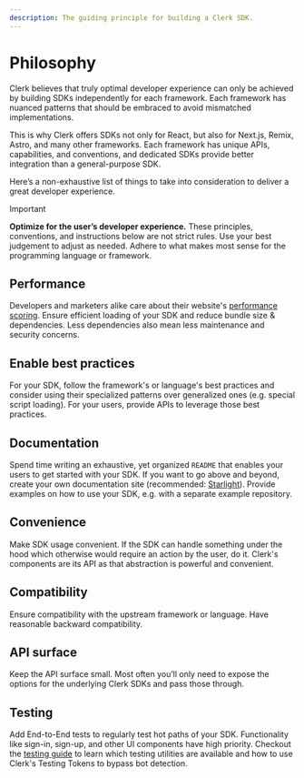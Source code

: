 ```yaml
---
description: The guiding principle for building a Clerk SDK.
---
```


# Philosophy

Clerk believes that truly optimal developer experience can only be achieved by building SDKs independently for each framework. Each framework has nuanced patterns that should be embraced to avoid mismatched implementations.

This is why Clerk offers SDKs not only for React, but also for Next.js, Remix, Astro, and many other frameworks.  Each framework has unique APIs, capabilities, and conventions, and dedicated SDKs provide better integration than a general-purpose SDK.

Here’s a non-exhaustive list of things to take into consideration to deliver a great developer experience.

> [!IMPORTANT]
> **Optimize for the user’s developer experience.** These principles, conventions, and instructions below are not strict rules. Use your best judgement to adjust as needed. Adhere to what makes most sense for the programming language or framework.

## Performance

Developers and marketers alike care about their website's [performance scoring](https://developer.chrome.com/docs/lighthouse/performance/performance-scoring). Ensure efficient loading of your SDK and reduce bundle size & dependencies. Less dependencies also mean less maintenance and security concerns.

## Enable best practices

For your SDK, follow the framework's or language's best practices and consider using their specialized patterns over generalized ones (e.g. special script loading). For your users, provide APIs to leverage those best practices.

## Documentation

Spend time writing an exhaustive, yet organized `README` that enables your users to get started with your SDK. If you want to go above and beyond, create your own documentation site (recommended: [Starlight](https://starlight.astro.build/)). Provide examples on how to use your SDK, e.g. with a separate example repository.

## Convenience

Make SDK usage convenient. If the SDK can handle something under the hood which otherwise would require an action by the user, do it. Clerk's components are its API as that abstraction is powerful and convenient.

## Compatibility

Ensure compatibility with the upstream framework or language. Have reasonable backward compatibility.

## API surface

Keep the API surface small. Most often you’ll only need to expose the options for the underlying Clerk SDKs and pass those through.

## Testing

Add End-to-End tests to regularly test hot paths of your SDK. Functionality like sign-in, sign-up, and other UI components have high priority. Checkout the [testing guide](https://clerk.com/docs/testing/overview) to learn which testing utilities are available and how to use Clerk's Testing Tokens to bypass bot detection.
